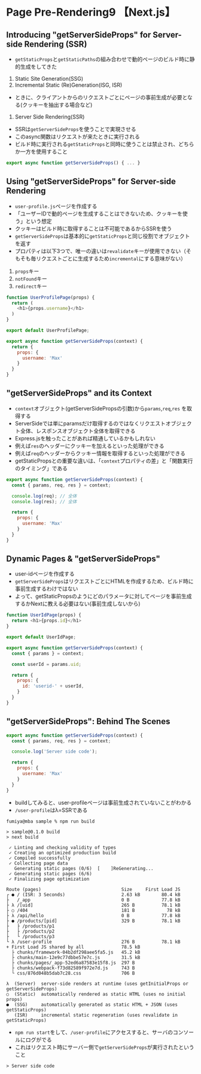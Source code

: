# Page Pre-Rendering9 【Next.js】

## Introducing "getServerSideProps" for Server-side Rendering (SSR)
- `getStaticProps`と`getStaticPaths`の組み合わせで動的ページのビルド時に静的生成をしてきた
1. Static Site Generation(SSG)
2. Incremental Static (Re)Generation(ISG, ISR)
- ときに、クライアントからのリクエストごとにページの事前生成が必要となる(クッキーを抽出する場合など)
1. Server Side Rendering(SSR)
- SSRは`getServerSideProps`を使うことで実現させる
- このasync関数はリクエストが来たときに実行される
- ビルド時に実行される`getStaticProps`と同時に使うことは禁止され、どちらか一方を使用すること

```js
export async function getServerSideProps() { ... }
```

## Using "getServerSideProps" for Server-side Rendering
- `user-profile.js`ページを作成する
- 「ユーザーIDで動的ページを生成することはできないため、クッキーを使う」という想定
- クッキーはビルド時に取得することは不可能であるからSSRを使う
- `getServerSideProps`は基本的に`getStaticProps`と同じ役割でオブジェクトを返す
- プロパティは以下3つで、唯一の違いは`revalidate`キーが使用できない（そもそも毎リクエストごとに生成するため`incremental`にする意味がない）
1. `props`キー
2. `notFound`キー
3. `redirect`キー
```js
function UserProfilePage(props) {
  return (
    <h1>{props.username}</h1>
  )
}

export default UserProfilePage;

export async function getServerSideProps(context) {
  return {
    props: {
      username: 'Max'
    }
  }
}
```

## "getServerSideProps" and its Context
- `context`オブジェクト(getServerSidePropsの引数)から`params`,`req`,`res` を取得する
- ServerSideでは単にparamsだけ取得するのではなくリクエストオブジェクト全体、レスポンスオブジェクト全体を取得できる
- Express.jsを触ったことがあれば精通しているかもしれない
- 例えば`res`のヘッダーにクッキーを加えるといった処理ができる
- 例えば`req`のヘッダーからクッキー情報を取得するといった処理ができる
- getStaticPropsとの重要な違いは、「`context`プロパティの差」と「関数実行のタイミング」である
```js
export async function getServerSideProps(context) {
  const { params, req, res } = context;

  console.log(req); // 全体
  console.log(res); // 全体 

  return {
    props: {
      username: 'Max'
    }
  }
}
```


## Dynamic Pages & "getServerSideProps"
- user-idページを作成する
- `getServerSideProps`はリクエストごとにHTMLを作成するため、ビルド時に事前生成するわけではない
- よって、getStaticPropsのようにどのパラメータに対してページを事前生成するかNextに教える必要はない(事前生成しないから)
```js filename="pages/[uid].js"
function UserIdPage(props) {
  return <h1>{props.id}</h1>
}

export default UserIdPage;

export async function getServerSideProps(context) {
  const { params } = context;

  const userId = params.uid;

  return {
    props: {
      id: 'userid-' + userId,
    }
  }
}
```


## "getServerSideProps": Behind The Scenes

```js filename="pages/user-profile.js"
export async function getServerSideProps(context) {
  const { params, req, res } = context;

  console.log('Server side code');

  return {
    props: {
      username: 'Max'
    }
  }
}
```

- buildしてみると、user-profileページは事前生成されていないことがわかる
- `/user-profile`はλ=SSRである
```shell
fumiya@mba sample % npm run build

> sample@0.1.0 build
> next build

 ✓ Linting and checking validity of types    
 ✓ Creating an optimized production build    
 ✓ Compiled successfully
 ✓ Collecting page data    
   Generating static pages (0/6)  [    ]ReGenerating...
 ✓ Generating static pages (6/6) 
 ✓ Finalizing page optimization    

Route (pages)                              Size     First Load JS
┌ ● / (ISR: 3 Seconds)                     2.63 kB        80.4 kB
├   /_app                                  0 B            77.8 kB
├ λ /[uid]                                 265 B          78.1 kB
├ ○ /404                                   181 B            78 kB
├ λ /api/hello                             0 B            77.8 kB
├ ● /products/[pid]                        329 B          78.1 kB
├   ├ /products/p1
├   ├ /products/p2
├   └ /products/p3
└ λ /user-profile                          276 B          78.1 kB
+ First Load JS shared by all              78.5 kB
  ├ chunks/framework-04b2df298aee5fa5.js   45.2 kB
  ├ chunks/main-12e9c77dbbe57e7c.js        31.5 kB
  ├ chunks/pages/_app-52ed6a87583e15f8.js  297 B
  ├ chunks/webpack-f73d82589f972e7d.js     743 B
  └ css/876d048b5dab7c28.css               706 B

λ  (Server)  server-side renders at runtime (uses getInitialProps or getServerSideProps)
○  (Static)  automatically rendered as static HTML (uses no initial props)
●  (SSG)     automatically generated as static HTML + JSON (uses getStaticProps)
   (ISR)     incremental static regeneration (uses revalidate in getStaticProps)
```

- `npm run start`をして、`/user-profile`にアクセスすると、サーバのコンソールにログがでる
- これはリクエスト時にサーバー側で`getServerSideProps`が実行されたということ
```shell
> Server side code
```